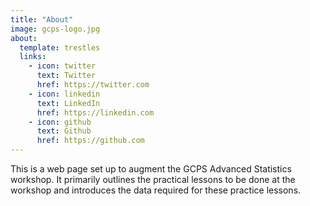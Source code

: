 ```yaml
---
title: "About"
image: gcps-logo.jpg
about:
  template: trestles
  links:
    - icon: twitter
      text: Twitter
      href: https://twitter.com
    - icon: linkedin
      text: LinkedIn
      href: https://linkedin.com
    - icon: github
      text: Github
      href: https://github.com
---
```


This is a web page set up to augment the GCPS Advanced Statistics workshop. It primarily outlines the practical lessons to be done at the workshop and introduces the data required for these practice lessons.
